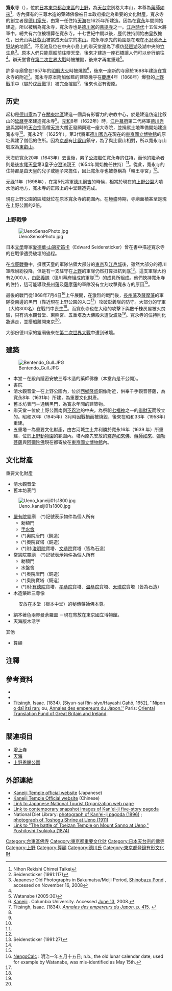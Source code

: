 {{日本寺院|
名称 = 寬永寺|
画像 = [[File:KaneijiPagoda1270.jpg|240px]]<br />舊寬永寺五重塔（重要文化財）|
所在地 = {{JPN}}[[東京都|東京都]][[台東區|台東區]]上野櫻木一丁目14番11号|
位置 = |
山号 = 東叡山|
宗派 = [[天台宗|天台宗]]別格大本山|
本尊 = [[藥師如来|藥師如来]]（[[秘傳|秘傳]]、重要文化財）|
創建年 = [[後水尾天皇|後水尾天皇]][[寬永|寬永]]二年（1625年）|
開基 =[[德川家光|德川家光]](發願)、[[天海|天海]]大僧正（開基）|
正式名 = 東叡山  圓頓院  寬永寺|
別称 = |
札所等 = [[江戸三十三箇所|江戸三十三箇所]]6番|
文化財 = 舊本坊表門、清水觀音堂、木造藥師三尊像（重要文化財）<br/>徳川家霊廟|
}}
{{Japanese|image=|japanese=寛永寺|kana=かんえいじ|romaji=Kan'ei-ji}}

'''寬永寺'''（{{lang-ja|寛永寺}}），位於[[日本|日本]][[東京都|東京都]][[台東區|台東區]]的[[上野|上野]]，為[[天台宗|天台宗]]別格大本山，本尊為[[藥師如來|藥師如來]]<ref name="taikei">Nihon Rekishi Chimei Taikei</ref>，寺內擁有的三尊木造的藥師佛像被日本政府指定為重要的文化財產。寬永寺的創立者是[[德川家光|德川家光]]，由第一任住持[[天海|天海]]在1625年所建造。因為在[[寬永|寬永]]年間開始建造，所以被稱為寬永寺，寬永寺也是[[德川家|德川家]]的[[菩提寺|菩提寺]]之一。[[江戶時代|江戶時代]]十五位大將軍中，總共有六位被埋葬在寬永寺。十七世紀中期以後，歷代住持開始由皇族擔任，日光山與[[比叡山|比叡山]]被當成天台宗的[[本山|本山]]。寬永寺原先的範圍是在現在[[不忍池|不忍池]]及[[上野站|上野站]]的地區<ref name="seiden117">Seidensticker (1991:117)</ref>。不忍池及位在中央小島上的辯天堂是為了模仿[[琵琶湖|琵琶湖]]及湖中央的[[竹生島|竹生島]]<ref name="nagasaki">Japanese Old Photographs in Bakumatsu/Meiji Period, [http://oldphoto.lb.nagasaki-u.ac.jp/en/target.php?id=2098 Shinobazu Pond] {{Wayback|url=http://oldphoto.lb.nagasaki-u.ac.jp/en/target.php?id=2098 |date=20210214203911 }}, accessed on November 16, 2008</ref>。原本人們只能搭船前往辯天堂，後來才建造一座石橋讓人們可以步行前往<ref name="nagasaki"/>。辯天堂曾在[[第二次世界大戰|第二次世界大戰]]時被摧毀，後來才再度重建<ref name="Watanabe">Watanabe (2005:30)</ref>。

許多寺廟曾在1657年的[[明曆大火|明曆大火]]時被燒毀<ref name="col">[http://www.columbia.edu/itc/ealac/V3613/edo/html/kaneiji.html Kaneiji] {{Wayback|url=http://www.columbia.edu/itc/ealac/V3613/edo/html/kaneiji.html |date=20210214203909 }}. Columbia University. Accessed [[June_13|June 13]], 2008.</ref>，後來一座新的寺廟於1698年建造在寬永寺的附近<ref>Titsingh, Isaac. (1834). [http://books.google.com/books?id=Cg8oAAAAMAAJ&printsec=titlepage&dq=editions:OCLC63259938#PRA1-PA415,M1  ''Annales des empereurs du Japon,'' p. 415.] {{Wayback|url=http://books.google.com/books?id=Cg8oAAAAMAAJ&printsec=titlepage&dq=editions:OCLC63259938#PRA1-PA415,M1 |date=20210204063333 }}</ref>。寬永寺原本附加伽藍的建築幾乎在[[慶應|慶應]]4年（1868年）爆發的[[上野戰爭|上野戰爭]]中（屬於[[戊辰戰爭|戊辰戰爭]]）被完全摧毀<ref name="seiden"/>，後來也沒有復原。

==历史==
起初是[[德川家|德川家]]為了在[[關東地區|關東地區]]建造一個具有影響力的宗教中心，於是建造仿造比叡山的[[延曆寺|延曆寺]]來建造寬永寺<ref name="Watanabe"/>。[[元和_(日本)|元和]]8年（1622年）時，[[江戶幕府|江戶幕府]]第二代將軍[[德川秀忠|德川秀忠]]與當時的[[天台宗|天台宗]]高僧[[天海|天海]]大僧正發願興建一座大寺院，並捐獻土地準備開始建造寬永寺<ref name="taikei"/>。寬永2年（1625年），第3代將軍[[德川家光|德川家光]]在現在的[[東京國立博物館|東京國立博物館]]的原址興建了僧侶的住所。因為[[京都|京都]]有[[比叡山|比叡山]]鎮守，為了與比叡山相對，所以寬永寺山號取為[[東叡山|東叡山]]。

天海於寬永20年（1643年）去世後，弟子[[公海|公海]]繼任寬永寺的住持，而他的繼承者則是[[後水尾天皇|後水尾天皇]]第3皇子[[守澄法親王|守澄法親王]]（1654年開始擔任住持）<ref name="taikei"/>。從此，寬永寺的住持都是由天皇的兒子或姪子來擔任，因此寬永寺也被尊稱為「輪王寺宮」<ref name="taikei"/>。

[[元祿|元祿]]11年（1698年），在第5代將軍[[德川綱吉|德川綱吉]]的時候，相當於現在的[[上野公園|上野公園]]大噴水池的地方，寬永寺的正殿上的中堂建造完成。

現在上野公園的區域就位在原本寬永寺的範圍內。在極盛時期，寺廟面積甚至是現在上野公園的2倍。

===上野戰爭===
{{main|上野戰爭}}

[[Image:UenoSensoPhoto.jpg|thumb]]

日本[[文學|文學]]專家[[愛德華·山第斯笛卡|愛德華·山第斯笛卡]]（Edward Seidensticker）曾在書中描述寬永寺的在戰爭遭受破壞的過程。

在[[戊辰戰爭|戊辰戰爭]]中，擁護天皇的軍隊佔領大部分的[[東京|東京]]及[[江戶城|江戶城]]後，雖然大部分的德川軍隊紛紛投降，但是有一支駐守在[[上野|上野]]的軍隊仍然打算抵抗到底<ref name="seiden">Seidensticker (1991:27)</ref>。這支軍隊大約有2,000人，由[[彰義隊|彰義隊]]（德川幕府組成的軍隊<ref name="Watanabe"/>）的成員所組成。他們挾持寬永寺的住持，這可能導致[[長州藩|長州藩]]及[[薩摩藩|薩摩藩]]的軍隊沒有立刻攻擊寬永寺的原因<ref name="seiden"/>。

最後的戰鬥從1868年7月4日<ref>[http://www.uni-tuebingen.de/geschichte-japans/nengo_calc.htm NengoCalc] {{Wayback|url=http://www.uni-tuebingen.de/geschichte-japans/nengo_calc.htm |date=20070930014735 }}: 明治一年五月十五日; n.b., the old lunar calendar date, used for example by Watanabe, was mis-identified as May 15th.</ref>上午展開，在激烈的戰鬥後，[[長州藩|長州藩]]及[[薩摩藩|薩摩藩]]的軍隊從南邊的黑門（靠近現在上野公園的入口<ref name="seiden"/>）攻破彰義隊的防守。大部分的守軍（大約300名）在戰鬥中喪生<ref name="seiden"/>。而寬永寺也在大砲的攻擊下與數千棟房屋被火焚毀，只有清水觀音堂、東照宮、五重塔及大佛殿未遭受波及<ref name="seiden"/>。寬永寺的住持則化妝逃走，並搭船離開東京<ref name="seiden"/>。

大部份德川家的靈廟後來在[[第二次世界大戰|第二次世界大戰]]中遭到破壞。

==建築==
[[File:Bentendo_Gull.JPG|thumb]]
*本堂－在殿內隱密安放三尊木造的藥師佛像（本堂內是不公開）。 
*書院
*清水觀音堂－在上野公園內，位於[[西鄉隆盛|西鄉隆盛]]銅像附近，供奉千手觀音菩薩，為寬永8年（1631年）所建，為重要文化財產。
*舊本坊表門－通稱黑門，為寬永年間的建築物。
*辯天堂－位於上野公園南側[[不忍池|不忍池]]的中央，為祭祀[[七福神|七福神]]之一的[[辯財天|辯財天]]而設立的。昭和20年（1945年）3月時因戰禍而被燒毀，後來在昭和33年（1958年）重建。 
*五重塔－為重要文化財產，由古河城主土井利勝於寬永16年（1639 年）所重建，位於[[上野動物園|上野動物園]]的範圍內。塔內原先安放的[[釋迦如來佛|釋迦如來佛]]、[[藥師如來|藥師如來]]、[[彌勒菩薩|彌勒菩薩]]與[[阿彌陀佛|阿彌陀佛]]現在都寄放在[[東京國立博物館|東京國立博物館]]內。

==文化財產==
;重要文化財產
*清水觀音堂
*舊本坊表門

[[File:Ueno_kaneiji01s1800.jpg|thumb]]

*[[德川家綱|嚴有院]]靈廟　(*)記號表示物件為個人所有
**勅額門
**[[手水舍|手水舍]]
**(*)奧院唐門（銅造）
**(*)奧院寶塔（銅造）
**(*)附:[[德川家治|浚明院]]寶塔、[[德川家齊|文恭院]]寶塔（皆為石造）
*[[德川綱吉|常憲院]]靈廟　(*)記號表示物件為個人所有
**勅額門
**水盤舍
**(*)奥院唐門（銅造）
**(*)奥院寶塔（銅造）
**(*)附:[[德川吉宗|有德院]]寶塔、[[德川家基|孝恭院]]寶塔、[[温恭院|温恭院]]寶塔、[[天璋院|天璋院]]寶塔（皆為石造）
*木造藥師三尊像
:安放在本堂（根本中堂）的秘傳藥師佛本尊。

*絹本著色兩界曼荼羅圖 －現在寄放在東京國立博物館。
*天海版木活字
;其他
*算額

==注釋==
{{Reflist|2}}

==參考資料==
{{Commonscat|Kan'eiji}}
* {{cite web
 |url         = http://www.japanknowledge.com
 |title       = Kan'ei-ji
 |last        = Nihon Rekishi Chimei Taikei 日本歴史地名大係, online version
 |publisher   = Heibonsha
 |language    = 
 |accessdate  = 2008-11-17
 |deadurl     = yes
 |archiveurl  = https://web.archive.org/web/20081107073644/http://www.japanknowledge.com/
 |archivedate = 2008-11-07
 |df          = 
}}
*{{cite book
 |last=Seidensticker
 |first=Edward
 |title=Low City, High City: Tokyo from Edo to the Earthquake: how the shogun's ancient capital became a great modern city, 1867-1923 
 |publisher=Harvard University Press
 |isbn=978-0674539396
}}
* [[Isaac_Titsingh|Titsingh]], Isaac. (1834). [Siyun-sai Rin-siyo/[[Hayashi_Gahō|Hayashi Gahō]], 1652], ''[[Nipon_o_daï_itsi_ran|Nipon o daï itsi ran]]; ou, [http://books.google.com/books?id=18oNAAAAIAAJ&dq=nipon+o+dai+itsi+ran  Annales des empereurs du Japon.''] {{Wayback|url=http://books.google.com/books?id=18oNAAAAIAAJ&dq=nipon+o+dai+itsi+ran |date=20201126132331 }}  Paris: [[Royal_Asiatic_Society|Oriental Translation Fund of Great Britain and Ireland]].
* {{cite book
  |last=Watanabe 
  |first=Hiroshi
  |title=The architecture of Tokyo
  |publisher=Edition Axel Menges
  |date=April 25, 2001
  |isbn=978-3930698936
}}

== 關連項目 ==
*[[增上寺|增上寺]]
*[[天海|天海]]
*[[上野恩賜公園|上野恩賜公園]]

==外部連結==
*[http://kaneiji.jp/ Kaneiji Temple official website] {{Wayback|url=http://kaneiji.jp/ |date=20210214203958 }}(Japanese)
*[http://kaneiji.jp/pdf/chinese.pdf Kaneiji Temple Official website] {{Wayback|url=http://kaneiji.jp/pdf/chinese.pdf |date=20201221143536 }}(Chinese)
*[https://web.archive.org/web/20100124024254/http://www.jnto.go.jp/eng/arrange/attractions/facilities/shrines_temples/83dn3a000000eh6v.html Link to Japanese National Tourist Organization web page]
* [https://web.archive.org/web/20061016125929/http://www.glasssteelandstone.com/BuildingDetail/4131.php Link to contemporary snapshot images of Kan'ei-ji five-story pagoda]
* National Diet Library: [http://www.ndl.go.jp/scenery/e/data/307/index.html photograph of Kan'ei-ji pagoda (1896)] {{Wayback|url=http://www.ndl.go.jp/scenery/e/data/307/index.html |date=20210214204025 }}; [http://www.ndl.go.jp/scenery/e/data/306/index.html?type=category&p=temples_shrines photograph of Toshogu Shrine at Ueno (1911)] {{Wayback|url=http://www.ndl.go.jp/scenery/e/data/306/index.html?type=category&p=temples_shrines |date=20210214203936 }}
* [http://www.nga.gov.au/MonetJapan/Detail.cfm?WorkID=J86 Link to "The battle of Toeizan Temple on Mount Sanno at Ueno," Yoshitoshi Tsukioka (1874)] {{Wayback|url=http://www.nga.gov.au/MonetJapan/Detail.cfm?WorkID=J86 |date=20210214203949 }}
{{coord|35.721432|139.774306|format=dms|display=inline,title|type:landmark_region:JP_scale:10000}} 

{{DEFAULTSORT:Kaneiji}}
[[Category:台東區佛寺|Category:台東區佛寺]]
[[Category:東京都重要文化財|Category:東京都重要文化財]]
[[Category:日本天台宗的佛寺|Category:日本天台宗的佛寺]]
[[Category:上野|Category:上野]]
[[Category:算額|Category:算額]]
[[Category:德川氏|Category:德川氏]]
[[Category:東京都登錄有形文化財|Category:東京都登錄有形文化財]]